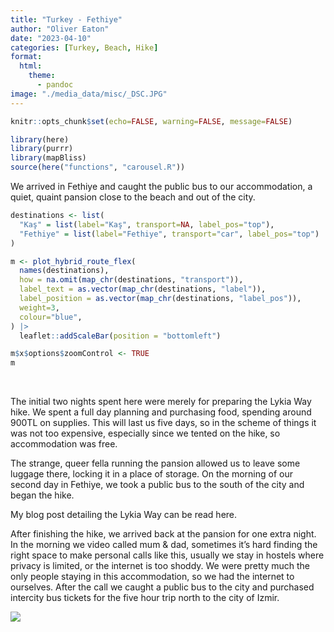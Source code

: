 ```yaml
---
title: "Turkey - Fethiye"
author: "Oliver Eaton"
date: "2023-04-10"
categories: [Turkey, Beach, Hike]
format: 
  html:
    theme: 
      - pandoc
image: "./media_data/misc/_DSC.JPG"
---
```


```r
knitr::opts_chunk$set(echo=FALSE, warning=FALSE, message=FALSE)
```

```r
library(here)
library(purrr)
library(mapBliss)
source(here("functions", "carousel.R"))
```

We arrived in Fethiye and caught the public bus to our accommodation, a quiet, quaint pansion close to the beach and out of the city. 

```r
destinations <- list(
  "Kaş" = list(label="Kaş", transport=NA, label_pos="top"),
  "Fethiye" = list(label="Fethiye", transport="car", label_pos="top")
)

m <- plot_hybrid_route_flex(
  names(destinations),
  how = na.omit(map_chr(destinations, "transport")),
  label_text = as.vector(map_chr(destinations, "label")),
  label_position = as.vector(map_chr(destinations, "label_pos")),
  weight=3,
  colour="blue",
) |>
  leaflet::addScaleBar(position = "bottomleft")

m$x$options$zoomControl <- TRUE
m
```

<br>

The initial two nights spent here were merely for preparing the Lykia Way hike. We spent a full day planning and purchasing food, spending around 900TL on supplies. This will last us five days, so in the scheme of things it was not too expensive, especially since we tented on the hike, so accommodation was free.

The strange, queer fella running the pansion allowed us to leave some luggage there, locking it in a place of storage. On the morning of our second day in Fethiye, we took a public bus to the south of the city and began the hike.

My blog post detailing the Lykia Way can be read here.

After finishing the hike, we arrived back at the pansion for one extra night. In the morning we video called mum & dad, sometimes it's hard finding the right space to make personal calls like this, usually we stay in hostels where privacy is limited, or the internet is too shoddy. We were pretty much the only people staying in this accommodation, so we had the internet to ourselves. After the call we caught a public bus to the city and purchased intercity bus tickets for the five hour trip north to the city of Izmir. 

![](media_data/misc/_DSC3963.JPG)

